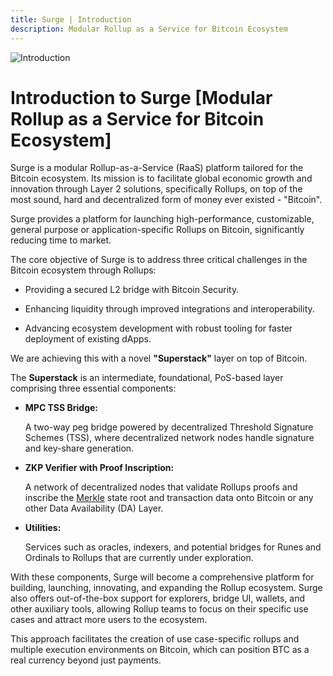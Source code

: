 ```yaml
---
title: Surge | Introduction
description: Modular Rollup as a Service for Bitcoin Ecosystem
---
```


<img src="/assets/intro.png" alt="Introduction" />

# Introduction to Surge [Modular Rollup as a Service for Bitcoin Ecosystem]

Surge is a modular Rollup-as-a-Service (RaaS) platform tailored for the Bitcoin ecosystem. Its mission is to facilitate global economic growth and innovation through Layer 2 solutions, specifically Rollups, on top of the most sound, hard and decentralized form of money ever existed - "Bitcoin".

Surge provides a platform for launching high-performance, customizable, general purpose or application-specific Rollups on Bitcoin, significantly reducing time to market.

The core objective of Surge is to address three critical challenges in the Bitcoin ecosystem through Rollups:

- <p className="_list-paragraph">
    Providing a secured L2 bridge with Bitcoin Security.
  </p>
- <p className="_list-paragraph">
    Enhancing liquidity through improved integrations and interoperability.
  </p>
- <p className="_list-paragraph">
    Advancing ecosystem development with robust tooling for faster deployment of
    existing dApps.
  </p>

We are achieving this with a novel **"Superstack"** layer on top of Bitcoin.

The **Superstack** is an intermediate, foundational, PoS-based layer comprising three essential components:

- **MPC TSS Bridge:** <p className="_list-paragraph">A two-way peg bridge powered by decentralized Threshold Signature Schemes (TSS), where decentralized network nodes handle signature and key-share generation.</p>
- **ZKP Verifier with Proof Inscription:** <p className="_list-paragraph">A network of decentralized nodes that validate Rollups proofs and inscribe the [Merkle](https://en.wikipedia.org/wiki/Merkle_tree) state root and transaction data onto Bitcoin or any other Data Availability (DA) Layer.</p>
- **Utilities:** <p className="_list-paragraph">Services such as oracles, indexers, and potential bridges for Runes and Ordinals to Rollups that are currently under exploration.</p>

With these components, Surge will become a comprehensive platform for building, launching, innovating, and expanding the Rollup ecosystem. Surge also offers out-of-the-box support for explorers, bridge UI, wallets, and other auxiliary tools, allowing Rollup teams to focus on their specific use cases and attract more users to the ecosystem.

This approach facilitates the creation of use case-specific rollups and multiple execution environments on Bitcoin, which can position BTC as a real currency beyond just payments.
